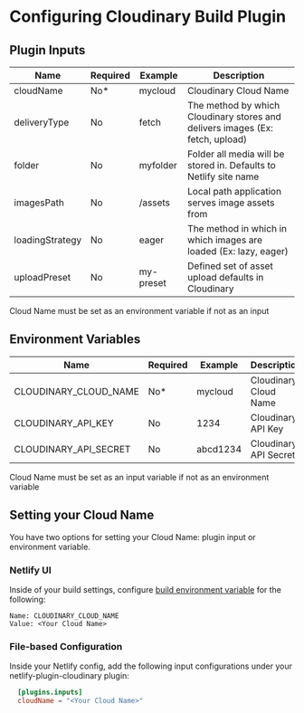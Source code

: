 
<Head>
  <title>Configuration - Netlify Cloudinary</title>
  <meta name="description" content="Configuring the Cloudinary Build Plugin for Netlify." />
  <meta name="og:title" content="Configuring Netlify Cloudinary" />
  <meta name="og:description" content="Configuring the Cloudinary Build Plugin for Netlify." />
</Head>

# Configuring Cloudinary Build Plugin

## Plugin Inputs

| Name            | Required | Example   | Description |
|-----------------|----------|-----------| ------------|
| cloudName       | No*      | mycloud   | Cloudinary Cloud Name |
| deliveryType    | No       | fetch     | The method by which Cloudinary stores and delivers images (Ex: fetch, upload) |
| folder          | No       | myfolder  | Folder all media will be stored in. Defaults to Netlify site name |
| imagesPath      | No      | /assets   | Local path application serves image assets from |
| loadingStrategy | No       | eager     | The method in which in which images are loaded (Ex: lazy, eager) |
| uploadPreset    | No       | my-preset | Defined set of asset upload defaults in Cloudinary |

<Callout emoji={false}>
  Cloud Name must be set as an environment variable if not as an input
</Callout>

## Environment Variables

| Name                   | Required | Example  | Description |
|------------------------|----------|----------|-------------|
| CLOUDINARY_CLOUD_NAME  | No*      | mycloud  | Cloudinary Cloud Name |
| CLOUDINARY_API_KEY     | No       | 1234     | Cloudinary API Key |
| CLOUDINARY_API_SECRET  | No       | abcd1234 | Cloudinary API Secret |

<Callout emoji={false}>
  Cloud Name must be set as an input variable if not as an environment variable
</Callout>

## Setting your Cloud Name

You have two options for setting your Cloud Name: plugin input or environment variable.

### Netlify UI

Inside of your build settings, configure [build environment variable](https://docs.netlify.com/configure-builds/environment-variables) for the following:

```
Name: CLOUDINARY_CLOUD_NAME
Value: <Your Cloud Name>
```

### File-based Configuration

Inside your Netlify config, add the following input configurations under your netlify-plugin-cloudinary plugin:

```toml
  [plugins.inputs]
  cloudName = "<Your Cloud Name>"
```